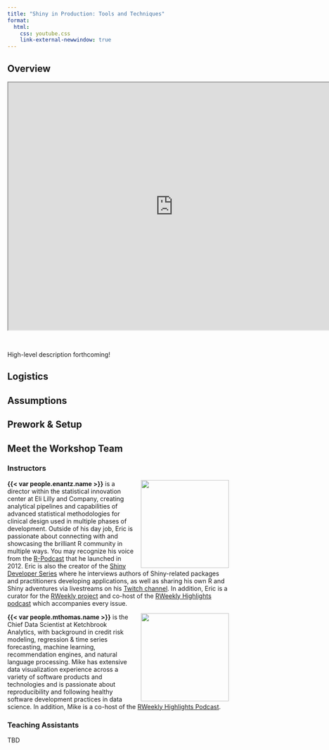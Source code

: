 ```yaml
---
title: "Shiny in Production: Tools and Techniques"
format:
  html:
    css: youtube.css
    link-external-newwindow: true
---
```


## Overview 

```{=html}
<div class="embed-youtube">
    <iframe src="https://www.youtube.com/embed/MlRwhDYI5Ec" width="750" height="563"></iframe>
</div>
```

<br />


::: callout-warning
High-level description forthcoming!
:::

## Logistics

## Assumptions

## Prework & Setup

## Meet the Workshop Team

### Instructors

![](images/enantz.jpg){style="float:right;padding: 0 0 0 10px;" fig-alt="{{< var people.enantz.name >}}" width="200"}
**{{< var people.enantz.name >}}** is a director within the statistical innovation center at Eli Lilly and Company, creating analytical pipelines and capabilities of advanced statistical methodologies for clinical design used in multiple phases of development. Outside of his day job, Eric is passionate about connecting with and showcasing the brilliant R community in multiple ways. You may recognize his voice from the [R-Podcast](https://r-podcast.org) that he launched in 2012. Eric is also the creator of the [Shiny Developer Series](https://shinydevseries.com) where he interviews authors of Shiny-related packages and practitioners developing applications, as well as sharing his own R and Shiny adventures via livestreams on his [Twitch channel](https://twitch.tv/rpodcast). In addition, Eric is a curator for the [RWeekly project](https://rweekly.org) and co-host of the [RWeekly Highlights podcast](https://rweekly.fireside.fm) which accompanies every issue.

![](images/mthomas.jpeg){style="float:right;padding: 0 0 0 10px;" fig-alt="{{< var people.mthomas.name >}}" width="200"}
**{{< var people.mthomas.name >}}** is the Chief Data Scientist at Ketchbrook Analytics, with background in credit risk modeling, regression & time series forecasting, machine learning, recommendation engines, and natural language processing. Mike has extensive data visualization experience across a variety of software products and technologies and is passionate about reproducibility and following healthy software development practices in data science. In addition, Mike is a co-host of the [RWeekly Highlights Podcast](https://rweekly.fireside.fm).

### Teaching Assistants

TBD